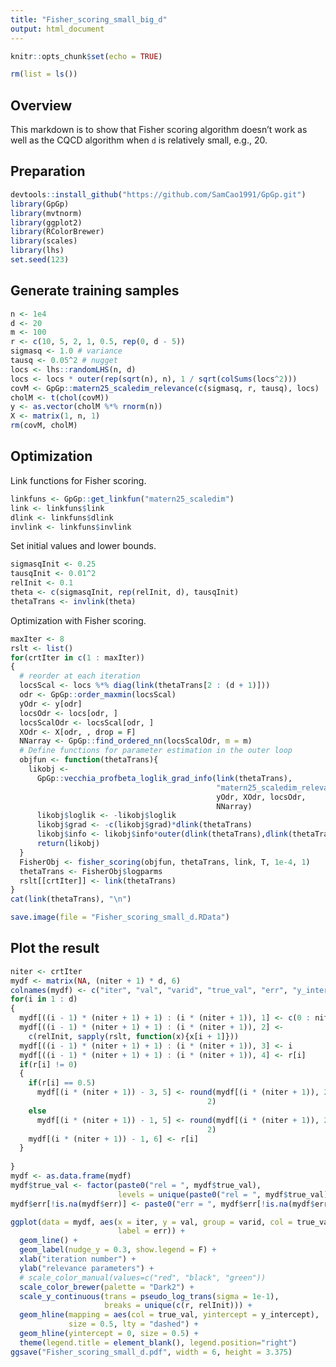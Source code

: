 ```yaml
---
title: "Fisher_scoring_small_big_d"
output: html_document
---
```


```r
knitr::opts_chunk$set(echo = TRUE)
```

```r
rm(list = ls())
```

## Overview

This markdown is to show that Fisher scoring algorithm doesn't work as well as the CQCD algorithm when `d` is relatively small, e.g., 20.

## Preparation

```r
devtools::install_github("https://github.com/SamCao1991/GpGp.git")
library(GpGp)
library(mvtnorm)
library(ggplot2)
library(RColorBrewer)
library(scales)
library(lhs)
set.seed(123)
```

## Generate training samples

```r
n <- 1e4
d <- 20
m <- 100
r <- c(10, 5, 2, 1, 0.5, rep(0, d - 5))
sigmasq <- 1.0 # variance
tausq <- 0.05^2 # nugget
locs <- lhs::randomLHS(n, d)
locs <- locs * outer(rep(sqrt(n), n), 1 / sqrt(colSums(locs^2)))
covM <- GpGp::matern25_scaledim_relevance(c(sigmasq, r, tausq), locs)
cholM <- t(chol(covM))
y <- as.vector(cholM %*% rnorm(n))
X <- matrix(1, n, 1)
rm(covM, cholM)
```

## Optimization
Link functions for Fisher scoring.
```r
linkfuns <- GpGp::get_linkfun("matern25_scaledim")
link <- linkfuns$link
dlink <- linkfuns$dlink
invlink <- linkfuns$invlink
```

Set initial values and lower bounds. 
```r
sigmasqInit <- 0.25
tausqInit <- 0.01^2
relInit <- 0.1
theta <- c(sigmasqInit, rep(relInit, d), tausqInit)
thetaTrans <- invlink(theta)
```

Optimization with Fisher scoring.
```r
maxIter <- 8
rslt <- list()
for(crtIter in c(1 : maxIter))
{
  # reorder at each iteration
  locsScal <- locs %*% diag(link(thetaTrans[2 : (d + 1)]))
  odr <- GpGp::order_maxmin(locsScal)
  yOdr <- y[odr]
  locsOdr <- locs[odr, ]
  locsScalOdr <- locsScal[odr, ]
  XOdr <- X[odr, , drop = F]
  NNarray <- GpGp::find_ordered_nn(locsScalOdr, m = m)
  # Define functions for parameter estimation in the outer loop
  objfun <- function(thetaTrans){
    likobj <- 
      GpGp::vecchia_profbeta_loglik_grad_info(link(thetaTrans), 
                                              "matern25_scaledim_relevance",
                                              yOdr, XOdr, locsOdr, 
                                              NNarray)
      likobj$loglik <- -likobj$loglik
      likobj$grad <- -c(likobj$grad)*dlink(thetaTrans)
      likobj$info <- likobj$info*outer(dlink(thetaTrans),dlink(thetaTrans))
      return(likobj)
  }
  FisherObj <- fisher_scoring(objfun, thetaTrans, link, T, 1e-4, 1)
  thetaTrans <- FisherObj$logparms
  rslt[[crtIter]] <- link(thetaTrans)
}
cat(link(thetaTrans), "\n")
```

```r
save.image(file = "Fisher_scoring_small_d.RData")
```

## Plot the result

```r
niter <- crtIter
mydf <- matrix(NA, (niter + 1) * d, 6)
colnames(mydf) <- c("iter", "val", "varid", "true_val", "err", "y_intercept")
for(i in 1 : d)
{
  mydf[((i - 1) * (niter + 1) + 1) : (i * (niter + 1)), 1] <- c(0 : niter)
  mydf[((i - 1) * (niter + 1) + 1) : (i * (niter + 1)), 2] <-
    c(relInit, sapply(rslt, function(x){x[i + 1]}))
  mydf[((i - 1) * (niter + 1) + 1) : (i * (niter + 1)), 3] <- i
  mydf[((i - 1) * (niter + 1) + 1) : (i * (niter + 1)), 4] <- r[i]
  if(r[i] != 0)
  {
    if(r[i] == 0.5)
      mydf[(i * (niter + 1)) - 3, 5] <- round(mydf[(i * (niter + 1)), 2] - r[i], 
                                            2)
    else
      mydf[(i * (niter + 1)) - 1, 5] <- round(mydf[(i * (niter + 1)), 2] - r[i], 
                                            2)
    mydf[(i * (niter + 1)) - 1, 6] <- r[i]
  }
    
}
mydf <- as.data.frame(mydf)
mydf$true_val <- factor(paste0("rel = ", mydf$true_val), 
                        levels = unique(paste0("rel = ", mydf$true_val)))
mydf$err[!is.na(mydf$err)] <- paste0("err = ", mydf$err[!is.na(mydf$err)])

ggplot(data = mydf, aes(x = iter, y = val, group = varid, col = true_val, 
                        label = err)) +
  geom_line() +
  geom_label(nudge_y = 0.3, show.legend = F) +
  xlab("iteration number") +
  ylab("relevance parameters") +
  # scale_color_manual(values=c("red", "black", "green"))
  scale_color_brewer(palette = "Dark2") +
  scale_y_continuous(trans = pseudo_log_trans(sigma = 1e-1),
                     breaks = unique(c(r, relInit))) +
  geom_hline(mapping = aes(col = true_val, yintercept = y_intercept), 
             size = 0.5, lty = "dashed") + 
  geom_hline(yintercept = 0, size = 0.5) +
  theme(legend.title = element_blank(), legend.position="right")
ggsave("Fisher_scoring_small_d.pdf", width = 6, height = 3.375)
```
